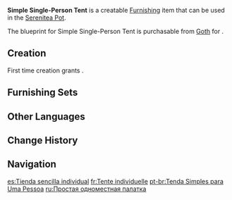 {{Furnishing Infobox
|id             = 370504
|image          = Item Simple Single-Person Tent.png
|category       = Building
|subcategory    = Free Booth
|quality        = 3
|adeptal_energy = 60
|load           = 65
|reduced_load   = 47
|description    = A rather compact tent that a single adventurer can set up with ease and spend the night.<br>It provides scant protection against the rain, however. A strong wind will simply blow the raindrops in through the tent's side.
|blueprint      = [[Goth]]

}}
'''Simple Single-Person Tent''' is a creatable [[Furnishing]] item that can be used in the [[Serenitea Pot]].

The blueprint for Simple Single-Person Tent is purchasable from [[Goth]] for {{Item|Mora|24|x=50,000}}.

==Creation==
First time creation grants {{Item|Trust|24|x=60}}.
{{Recipe
|type = Creation
|time = 14h
|Birch Wood = 8
|Fabric = 4
|sort = Birch Wood;Fabric
}}

==Furnishing Sets==
{{Craft Usage|type=Furnishing Set}}

==Other Languages==
{{Other Languages
|en      = Simple Single-Person Tent
|zhs     = 简易单人帐篷
|zhs_rm  = Jiǎnyì Dānrén Zhàngpéng
|zht     = 簡易單人帳篷
|zht_rm  = Jiǎnyì Dānrén Zhàngpéng
|zh_tl   = 
|ja      = 簡素なシングルテント
|ja_rm   = Kanso na Shinguru Tento
|ja_tl   = 
|ko      = 일인용 간이 천막
|ko_tl   = Individual Ease Tent
|es      = Tienda sencilla individual
|es_tl   = Simple Individual Tent
|fr      = Tente individuelle
|fr_tl   = Individual Tent
|ru      = Простая одноместная палатка
|ru_tl   = Simple One-Person Tent
|th      = เต็นท์นอนคนเดียวแบบเรียบง่าย
|th_rm   = 
|th_tl   = 
|vi      = Túp Lều Giản Dị
|vi_tl   = 
|de      = Einfaches Einpersonenzelt
|de_tl   = Simple Single-Person Tent
|id      = Tenda Sederhana untuk Satu Orang
|id_tl   = Simple Tent for One Person
|pt      = Tenda Simples para Uma Pessoa
|pt_tl   = 
}}

==Change History==
{{Change History|1.5}}

==Navigation==
{{Furnishing Navbox|exterior}}

[[es:Tienda sencilla individual]]
[[fr:Tente individuelle]]
[[pt-br:Tenda Simples para Uma Pessoa]]
[[ru:Простая одноместная палатка]]